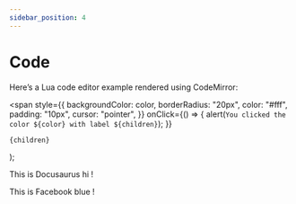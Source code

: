 ```yaml
---
sidebar_position: 4
---
```


# Code


Here’s a Lua code editor example rendered using CodeMirror:

<LuaCodeBox />

  <span
    style={{
      backgroundColor: color,
      borderRadius: "20px",
      color: "#fff",
      padding: "10px",
      cursor: "pointer",
    }}
    onClick={() => {
      alert(`You clicked the color ${color} with label ${children}`);
    }}
  >
    {children}
  </span>
);

This is <Highlight color="#25c2a0">Docusaurus hi</Highlight> !

This is <Highlight color="#1877F2">Facebook blue</Highlight> !
